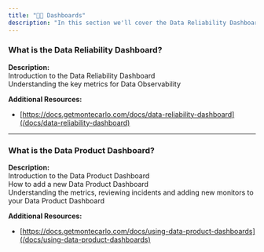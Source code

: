 ```yaml
---
title: "🧑‍🎓 Dashboards"
description: "In this section we'll cover the Data Reliability Dashboard and Data Product Dashboard."
---
```


### What is the Data Reliability Dashboard?

**Description:**  
Introduction to the Data Reliability Dashboard  
Understanding the key metrics for Data Observability 

**Additional Resources:** 

* [https://docs.getmontecarlo.com/docs/data-reliability-dashboard](/docs/data-reliability-dashboard)

---

### What is the Data Product Dashboard?

**Description:**  
Introduction to the Data Product Dashboard  
How to add a new Data Product Dashboard  
Understanding the metrics, reviewing incidents and adding new monitors to your Data Product Dashboard

**Additional Resources:** 

* [https://docs.getmontecarlo.com/docs/using-data-product-dashboards](/docs/using-data-product-dashboards)